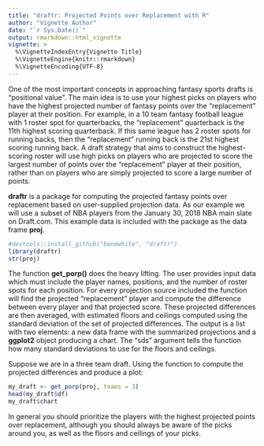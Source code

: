 ```yaml
---
title: "draftr: Projected Points over Replacement with R"
author: "Vignette Author"
date: "`r Sys.Date()`"
output: rmarkdown::html_vignette
vignette: >
  %\VignetteIndexEntry{Vignette Title}
  %\VignetteEngine{knitr::rmarkdown}
  %\VignetteEncoding{UTF-8}
---
```


One of the most important concepts in approaching fantasy sports drafts is "positional value". The main idea is to use your highest picks on players who have the highest projected number of fantasy points over the "replacement" player at their position. For example, in a 10 team fantasy football league with 1 roster spot for quarterbacks, the "replacement" quarterback is the 11th highest scoring quarterback. If this same league has 2 roster spots for running backs, then the "replacement" running back is the 21st highest scoring running back. A draft strategy that aims to construct the highest-scoring roster will use high picks on players who are projected to score the largest number of points over the "replacement" player at their position, rather than on players who are simply projected to score a large number of points.

**draftr** is a package for computing the projected fantasy points over replacement based on user-supplied projection data. As our example we will use a subset of NBA players from the January 30, 2018 NBA main slate on Draft.com. This example data is included with the package as the data frame **proj**.

```r
#devtools::install_github("benmwhite", "draftr")
library(draftr)
str(proj)
```

The function **get_porp()** does the heavy lifting. The user provides input data which must include the player names, positions, and the number of roster spots for each position. For every projection source included the function will find the projected "replacement" player and compute the difference between every player and that projected score. These projected differences are then averaged, with estimated floors and ceilings computed using the standard deviation of the set of projected differences. The output is a list with two elements: a new data frame with the summarized projections and a **ggplot2** object producing a chart. The "sds" argument tells the function how many standard deviations to use for the floors and ceilings. 

Suppose we are in a three team draft. Using the function to compute the projected differences and produce a plot: 
```r
my_draft <- get_porp(proj, teams = 3)
head(my_draft$df)
my_draft$chart
```
In general you should prioritize the players with the highest projected points over replacement, although you should always be aware of the picks around you, as well as the floors and ceilings of your picks. 
